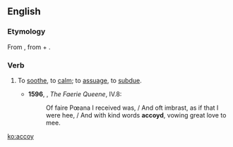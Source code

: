 ==English==
===Etymology===
From {{etyl|frm|en}} {{term|acoyer|lang=frm}}, from {{term|a-}} + {{term|coi||quiet, calm}}.

===Verb===
{{en-verb}}

# {{context|obsolete}} To [[soothe]], to [[calm]]; to [[assuage]], to [[subdue]]. {{defdate|14th-19th c.}}
#*'''1596''', {{w|Edmund Spenser}}, ''The Faerie Queene'', IV.8:
#*:Of faire Pœana I received was, / And oft imbrast, as if that I were hee, / And with kind words '''accoyd''', vowing great love to mee.

[[ko:accoy]]